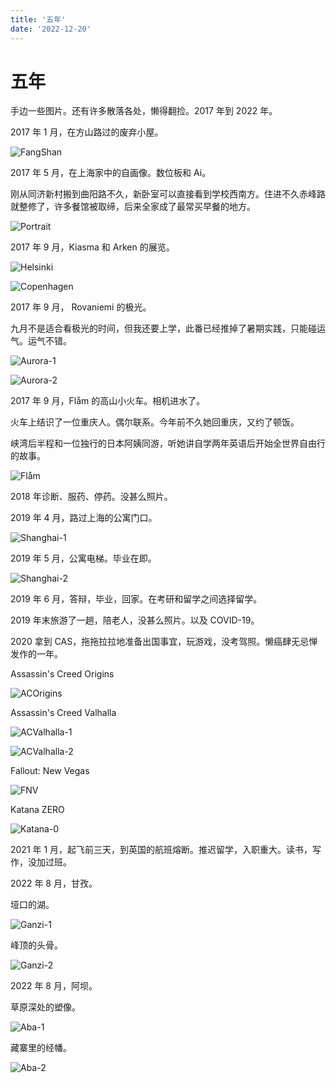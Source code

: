 ```yaml
---
title: '五年'
date: '2022-12-20'
---
```


# 五年

手边一些图片。还有许多散落各处，懒得翻捡。2017 年到 2022 年。

2017 年 1 月，在方山路过的废弃小屋。

![FangShan](/images/2017-Fangshan.jpg 'FangShan')

2017 年 5 月，在上海家中的自画像。数位板和 Ai。

刚从同济新村搬到曲阳路不久，新卧室可以直接看到学校西南方。住进不久赤峰路就整修了，许多餐馆被取缔，后来全家成了最常买早餐的地方。

![Portrait](/images/2017-portrait.JPG 'Portrait')

2017 年 9 月，Kiasma 和 Arken 的展览。

![Helsinki](/images/2017-Helsinki.JPG 'Helsinki')

![Copenhagen](/images/2017-Copenhagen.JPG 'Copenhagen')

2017 年 9 月， Rovaniemi 的极光。

九月不是适合看极光的时间，但我还要上学，此番已经推掉了暑期实践，只能碰运气。运气不错。

![Aurora-1](/images/2017-Aurora-1.JPG 'Aurora-1')

![Aurora-2](/images/2017-Aurora-2.JPG 'Aurora-2')

2017 年 9 月，Flåm 的高山小火车。相机进水了。

火车上结识了一位重庆人。偶尔联系。今年前不久她回重庆，又约了顿饭。

峡湾后半程和一位独行的日本阿姨同游，听她讲自学两年英语后开始全世界自由行的故事。

![Flåm](/images/2017-Oslo.JPG 'Flåm')

2018 年诊断、服药、停药。没甚么照片。

2019 年 4 月，路过上海的公寓门口。

![Shanghai-1](/images/2019-Shanghai-1.JPG 'Shanghai-1')

2019 年 5 月，公寓电梯。毕业在即。

![Shanghai-2](/images/2019-Shanghai-2.JPG 'Shanghai-2')

2019 年 6 月，答辩，毕业，回家。在考研和留学之间选择留学。

2019 年末旅游了一趟，陪老人，没甚么照片。以及 COVID-19。

2020 拿到 CAS，拖拖拉拉地准备出国事宜，玩游戏，没考驾照。懒癌肆无忌惮发作的一年。

Assassin's Creed Origins

![ACOrigins](/images/ACOrigins.JPG 'ACOrigins')

Assassin's Creed Valhalla

![ACValhalla-1](/images/ACValhalla-1.JPG 'ACValhalla-1')

![ACValhalla-2](/images/ACValhalla-2.JPG 'ACValhalla-2')

Fallout: New Vegas

![FNV](/images/FNV.JPG 'FNV')

Katana ZERO

![Katana-0](/images/Katana-0.JPG 'Katana-0')

2021 年 1 月，起飞前三天，到英国的航班熔断。推迟留学，入职重大。读书，写作，没加过班。

2022 年 8 月，甘孜。

垭口的湖。

![Ganzi-1](/images/2022-Ganzi-1.JPG 'Ganzi-1')

峰顶的头骨。

![Ganzi-2](/images/2022-Ganzi-2.jpg 'Ganzi-2')

2022 年 8 月，阿坝。

草原深处的塑像。

![Aba-1](/images/2022-Aba-1.JPG 'Aba-1')

藏寨里的经幡。

![Aba-2](/images/2022-Aba-2.jpg 'Aba-2')
